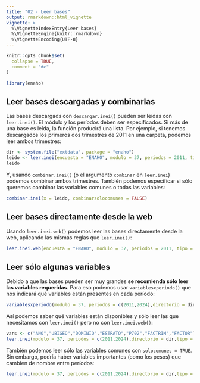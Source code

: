 ```yaml
---
title: "02 - Leer bases"
output: rmarkdown::html_vignette
vignette: >
  %\VignetteIndexEntry{Leer bases}
  %\VignetteEngine{knitr::rmarkdown}
  %\VignetteEncoding{UTF-8}
---
```


```r
knitr::opts_chunk$set(
  collapse = TRUE,
  comment = "#>"
)
```

```r
library(enaho)
```

## Leer bases descargadas y combinarlas

Las bases descargads con `descargar.inei()` pueden ser leídas con `leer.inei()`. El módulo y los períodos deben ser especificados. Si más de una base es leída, la función producirá una lista. Por ejemplo, si tenemos descargados los primeros dos trimestres de 2011 en una carpeta, podemos leer ambos trimestres:


```r
dir <- system.file("extdata", package = "enaho")
leido <- leer.inei(encuesta = "ENAHO", modulo = 37, periodos = 2011, tipo = c("t1","t2"), directorio = dir)
leido
```

Y, usando `combinar.inei()` (o el argumento `combinar` en `leer.inei`) podemos combinar ambos trimestres. También podemos especificar si sólo queremos combinar las variables comunes o todas las variables:
```r
combinar.inei(x = leido, combinarsolocomunes = FALSE)
```

## Leer bases directamente desde la web

Usando `leer.inei.web()` podemos leer las bases directamente desde la web, aplicando las mismas reglas que `leer.inei()`:
```r
leer.inei.web(encuesta = "ENAHO", modulo = 37, periodos = 2011, tipo = c("t1"))
```


## Leer sólo algunas variables

Debido a que las bases pueden ser muy grandes **se recomienda sólo leer las variables requeridas**. Para eso podemos usar `variablesxperiodo()` que nos indicará qué variables están presentes en cada período:

```r
variablesxperiodo(modulo = 37, periodos = c(2011,2024),directorio = dir,tipo = "t1")
```

Así podemos saber qué variables están disponibles y sólo leer las que necesitamos con `leer.inei()` pero no con `leer.inei.web()`:

```r
vars <- c("AÑO","UBIGEO","DOMINIO","ESTRATO","P702","FACTRIM","FACTOR")
leer.inei(modulo = 37, periodos = c(2011,2024),directorio = dir,tipo = "t1",columnas = vars)
```

También podemos leer sólo las variables comunes con `solocomunes = TRUE`. Sin embargo, podría haber variables importantes (como los pesos) que cambien de nombre entre períodos:


```r
leer.inei(modulo = 37, periodos = c(2011,2024),directorio = dir,tipo = "t1",solocomunes = TRUE)
```

